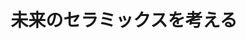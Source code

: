 ﻿---
title: "未来のセラミックスを考える"
category: "物質理工学院"
vol: "71"
interviewee: "鶴見・武田"
url: ""
tags: []
pdf: "71-2-tsurumi-takeda.pdf"
career: ""
preface: "セラミックスとは、人工的に熱処理を施した、 金属酸化物を主成分とする無機化合物を指す。セ ラミックスは今や我々の生活に不可欠なものと なっており、特に、電磁気に関わる性質が利用さ れる電子セラミックスは、電化製品には必ずと いってよいほど用いられている。 鶴見・武田研究室では、学生個人ができるだけ 自由に研究するという形式をとり、さまざまな研 究を行っている。本稿では、研究室で行われてい る多くの研究のうち、非鉛圧電セラミックスと人 工超格子を用いた誘電体についてお話を伺った。"
---
